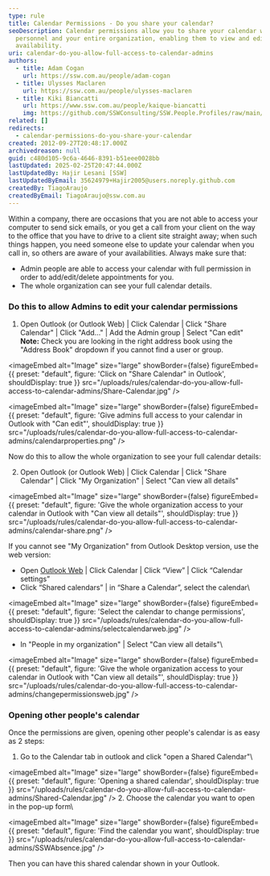 ```yaml
---
type: rule
title: Calendar Permissions - Do you share your calendar?
seoDescription: Calendar permissions allow you to share your calendar with admin
  personnel and your entire organization, enabling them to view and edit your
  availability.
uri: calendar-do-you-allow-full-access-to-calendar-admins
authors:
  - title: Adam Cogan
    url: https://ssw.com.au/people/adam-cogan
  - title: Ulysses Maclaren
    url: https://ssw.com.au/people/ulysses-maclaren
  - title: Kiki Biancatti
    url: https://www.ssw.com.au/people/kaique-biancatti
    img: https://github.com/SSWConsulting/SSW.People.Profiles/raw/main/Kaique-Biancatti/Images/Kaique-Biancatti-Profile.jpg
related: []
redirects:
  - calendar-permissions-do-you-share-your-calendar
created: 2012-09-27T20:48:17.000Z
archivedreason: null
guid: c480d105-9c6a-4646-8391-b51eee0028bb
lastUpdated: 2025-02-25T20:47:44.000Z
lastUpdatedBy: Hajir Lesani [SSW]
lastUpdatedByEmail: 35624979+Hajir2005@users.noreply.github.com
createdBy: TiagoAraujo
createdByEmail: TiagoAraujo@ssw.com.au
---
```

Within a company, there are occasions that you are not able to access your computer to send sick emails, or you get a call from your client on the way to the office that you have to drive to a client site straight away; when such things happen, you need someone else to update your calendar when you call in, so others are aware of your availabilities.
Always make sure that:

* Admin people are able to access your calendar with full permission in order to add/edit/delete appointments for you.
* The whole organization can see your full calendar details.

### Do this to allow Admins to edit your calendar permissions

1. Open Outlook (or Outlook Web) | Click Calendar | Click "Share Calendar" | Click "Add..." | Add the Admin group | Select "Can edit"
   **Note:** Check you are looking in the right address book using the "Address Book" dropdown if you cannot find a user or group.


<imageEmbed
  alt="Image"
  size="large"
  showBorder={false}
  figureEmbed={{
    preset: "default",
    figure: 'Click on "Share Calendar" in Outlook',
    shouldDisplay: true
  }}
  src="/uploads/rules/calendar-do-you-allow-full-access-to-calendar-admins/Share-Calendar.jpg"
/>


<imageEmbed
  alt="Image"
  size="large"
  showBorder={false}
  figureEmbed={{
    preset: "default",
    figure: 'Give admins full access to your calendar in Outlook with "Can edit"',
    shouldDisplay: true
  }}
  src="/uploads/rules/calendar-do-you-allow-full-access-to-calendar-admins/calendarproperties.png"
/>

Now do this to allow the whole organization to see your full calendar details:

2. Open Outlook (or Outlook Web) | Click Calendar | Click "Share Calendar" | Click "My Organization" | Select "Can view all details"


<imageEmbed
  alt="Image"
  size="large"
  showBorder={false}
  figureEmbed={{
    preset: "default",
    figure: 'Give the whole organization access to your calendar in Outlook with "Can view all details"',
    shouldDisplay: true
  }}
  src="/uploads/rules/calendar-do-you-allow-full-access-to-calendar-admins/calendar-share.png"
/>

If you cannot see "My Organization" from Outlook Desktop version, use the web version:

* Open [Outlook Web](https://outlook.office.com/) | Click Calendar | Click “View” | Click “Calendar settings”
* Click “Shared calendars” | in “Share a Calendar”, select the calendar\
  
<imageEmbed
  alt="Image"
  size="large"
  showBorder={false}
  figureEmbed={{
    preset: "default",
    figure: 'Select the calendar to change permissions',
    shouldDisplay: true
  }}
  src="/uploads/rules/calendar-do-you-allow-full-access-to-calendar-admins/selectcalendarweb.jpg"
/>
* In "People in my organization" | Select "Can view all details"\
  
<imageEmbed
  alt="Image"
  size="large"
  showBorder={false}
  figureEmbed={{
    preset: "default",
    figure: 'Give the whole organization access to your calendar in Outlook with "Can view all details"',
    shouldDisplay: true
  }}
  src="/uploads/rules/calendar-do-you-allow-full-access-to-calendar-admins/changepermissionsweb.jpg"
/>

### Opening other people's calendar

Once the permissions are given, opening other people's calendar is as easy as 2 steps:

1. Go to the Calendar tab in outlook and click "open a Shared Calendar"\
   
<imageEmbed
  alt="Image"
  size="large"
  showBorder={false}
  figureEmbed={{
    preset: "default",
    figure: 'Opening a shared calendar',
    shouldDisplay: true
  }}
  src="/uploads/rules/calendar-do-you-allow-full-access-to-calendar-admins/Shared-Calendar.jpg"
/>
2. Choose the calendar you want to open in the pop-up form\
   
<imageEmbed
  alt="Image"
  size="large"
  showBorder={false}
  figureEmbed={{
    preset: "default",
    figure: 'Find the calendar you want',
    shouldDisplay: true
  }}
  src="/uploads/rules/calendar-do-you-allow-full-access-to-calendar-admins/SSWAbsence.jpg"
/>

Then you can have this shared calendar shown in your Outlook.
